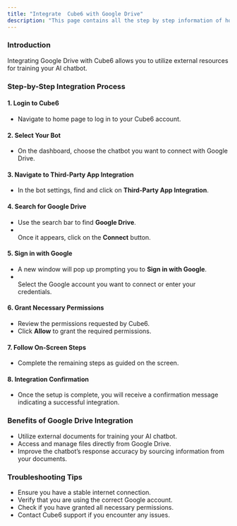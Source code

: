 ```yaml
---
title: "Integrate  Cube6 with Google Drive"
description: "This page contains all the step by step information of how you can integrate the Google Drive with  Cube6."
---
```


### **Introduction**

Integrating Google Drive with  Cube6 allows you to utilize external resources for training your AI chatbot.

### **Step-by-Step Integration Process**

#### **1. Login to  Cube6**

- Navigate to home page  to log in to your  Cube6 account.

#### **2. Select Your Bot**

- On the dashboard, choose the chatbot you want to connect with Google Drive.

#### **3. Navigate to Third-Party App Integration**

- In the bot settings, find and click on **Third-Party App Integration**.

#### **4. Search for Google Drive**

- Use the search bar to find **Google Drive**.
- \
  Once it appears, click on the **Connect** button.

#### **5. Sign in with Google**

- A new window will pop up prompting you to **Sign in with Google**.
- \
  Select the Google account you want to connect or enter your credentials.

#### **6. Grant Necessary Permissions**

- Review the permissions requested by  Cube6.
- Click **Allow** to grant the required permissions.

#### **7. Follow On-Screen Steps**

- Complete the remaining steps as guided on the screen.

#### **8. Integration Confirmation**

- Once the setup is complete, you will receive a confirmation message indicating a successful integration.

### **Benefits of Google Drive Integration**

- Utilize external documents for training your AI chatbot.
- Access and manage files directly from Google Drive.
- Improve the chatbot’s response accuracy by sourcing information from your documents.

### **Troubleshooting Tips**

- Ensure you have a stable internet connection.
- Verify that you are using the correct Google account.
- Check if you have granted all necessary permissions.
- Contact  Cube6 support if you encounter any issues.

 